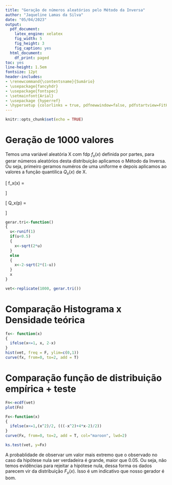 ```yaml
---
title: "Geração de números aleatórios pelo Método da Inversa"
author: "Jaqueline Lamas da Silva"
date: "05/04/2023"
output:
  pdf_document:
    latex_engine: xelatex
    fig_width: 5
    fig_height: 3
    fig_caption: yes
  html_document:
    df_print: paged
toc: yes
line-height: 1.5em
fontsize: 12pt
header-includes:
- \renewcommand{\contentsname}{Sumário}
- \usepackage{fancyhdr}
- \usepackage{fontspec}
- \setmainfont{Arial}
- \usepackage {hyperref}
- \hypersetup {colorlinks = true, pdfnewwindow=false, pdfstartview=FitH}
---
```

\addtolength{\headheight}{2cm}
\lhead{\includegraphics[height=1.5cm]{../../template_pdf_rmd/logo.png}}
\renewcommand{\headrulewidth}{1pt}


\pagestyle{fancyplain}
\renewcommand{\footrulewidth}{0pt}
```r
knitr::opts_chunk$set(echo = TRUE)
```

# Geração de 1000 valores

Temos uma variável aleatória X com fdp $f_x(x)$ definida por partes, para gerar números aleatórios desta distribuição aplicamos o Método da Inversa. Ou seja, primeiro geramos numéros de uma uniforme e depois aplicamos ao valores a função quantilica $Q_x(x)$ de X.

\[
f_x(x) = 
\begin{cases}
x & \text{se } 0 \leq x < 1 \\
\text{-x + 2} & \text{se } 1 \leq x \leq2
\end{cases}
\]



\[
Q_x(p) = 
\begin{cases}
\sqrt{2p} & \text{se } 0 \leq p < 1/2 \\
2 - \sqrt{2(1-p)} & \text{se } 1/2 \leq p \leq 1
\end{cases}
\]


```r
gerar.tri<-function()
{
  u<-runif(1)
  if(u<0.5)
  {
    x<-sqrt(2*u)
  }
  else
  {
    x<-2-sqrt(2*(1-u))
  }
  x
}

vet<-replicate(1000, gerar.tri())
```

# Comparação Histograma x Densidade teórica

```r
fx<- function(x)
{
  ifelse(x<=1, x, 2-x)
}
hist(vet, freq = F, ylim=c(0,1))
curve(fx, from=0, to=2, add = T)
```

# Comparação função de distribuição empírica + teste

```r
Fn<-ecdf(vet)
plot(Fn)

Fx<-function(x)
{
  ifelse(x<=1,(x^2)/2, (((-x^2)+4*x-2)/2))
}
curve(Fx, from=0, to=2, add = T, col="maroon", lwd=2)

ks.test(vet, y=Fx)
```
A probablidade de observar um valor mais extremo que o observado no caso da hipótese nula ser verdadeira é grande, maior que 0.05. Ou seja, não temos evidências para rejeitar a hipótese nula, dessa forma os dados parecem vir da distribuição $F_x(x)$.
Isso é um indicativo que nosso gerador é bom.

```r

```

